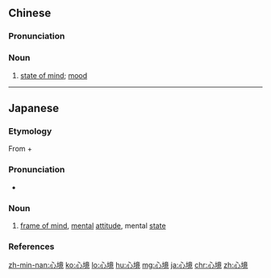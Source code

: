 ==Chinese==
{{zh-forms}}

===Pronunciation===
{{zh-pron
|m=xīnjìng
|c=sam1 ging2
|mn=sim-kéng
|cat=n
}}

===Noun===
{{zh-noun}}

# [[state of mind]]; [[mood]]

----

==Japanese==
{{ja-kanjitab|しん|きょう|yomi=on}}

===Etymology===
From {{m|ja|心|sc=Jpan|tr=shin||heart}} + {{m|ja|境|sc=Jpan|tr=kyō||situation}}

===Pronunciation===
* {{ja-pron|しんきょう|y=o|acc=0|acc_ref=NHK}}

===Noun===
{{ja-noun|しんきょう}}

# [[frame of mind]], [[mental]] [[attitude]], mental [[state]]

===References===
<references/>

[[zh-min-nan:心境]]
[[ko:心境]]
[[lo:心境]]
[[hu:心境]]
[[mg:心境]]
[[ja:心境]]
[[chr:心境]]
[[zh:心境]]